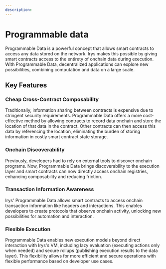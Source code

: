 ```yaml
---
description:
---
```



# Programmable data

<div className="">
	<SimpleRiveViewer
		src="/programmable-data/programmable-data.riv"
		width={850}
		height={300}
		stateMachine="Programmable Data"
	/>
</div>

Programmable Data is a powerful concept that allows smart contracts to access any data stored on the network. Irys makes this possible by giving smart contracts access to the entirety of onchain data during execution. With Programmable Data, decentralized applications can explore new possibilities, combining computation and data on a large scale.

## Key Features

### Cheap Cross-Contract Composability

Traditionally, information sharing between contracts is expensive due to stringent security requirements. Programmable Data offers a more cost-effective method by allowing contracts to record data onchain and store the location of that data in the contract. Other contracts can then access this data by referencing the location, eliminating the burden of storing information in costly smart contract state storage.

### Onchain Discoverability

Previously, developers had to rely on external tools to discover onchain programs. Now, Programmable Data brings discoverability to the execution layer and smart contracts can now directly access onchain registries, enhancing composability and reducing friction.

### Transaction Information Awareness

Irys' Programmable Data allows smart contracts to access onchain transaction information like headers and interactions. This enables developers to create protocols that observe onchain activity, unlocking new possibilities for automation and interaction.

### Flexible Execution

Programmable Data enables new execution models beyond direct interaction with Irys's VM, including lazy evaluation (executing actions only when needed) and secure rollups (publishing execution results to the data layer). This flexibility allows for more efficient and secure operations with flexible performance based on developer use cases.
